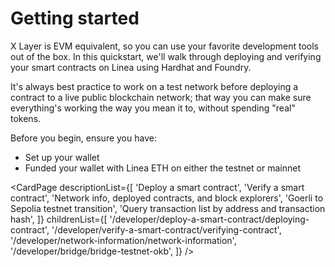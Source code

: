 # Getting started

X Layer is EVM equivalent, so you can use your favorite development tools out of the box. In this quickstart, we'll walk through deploying and verifying your smart contracts on Linea using Hardhat and Foundry.

It's always best practice to work on a test network before deploying a contract to a live public blockchain network; that way you can make sure everything's working the way you mean it to, without spending "real" tokens.

Before you begin, ensure you have:

- Set up your wallet
- Funded your wallet with Linea ETH on either the testnet or mainnet

<CardPage
  descriptionList={[
    'Deploy a smart contract',
    'Verify a smart contract',
    'Network info, deployed contracts, and block explorers',
    'Goerli to Sepolia testnet transition',
    'Query transaction list by address and transaction hash',
  ]}
  childrenList={[
    '/developer/deploy-a-smart-contract/deploying-contract',
    '/developer/verify-a-smart-contract/verifying-contract',
    '/developer/network-information/network-information',
    '/developer/bridge/bridge-testnet-okb',
  ]}
/>
